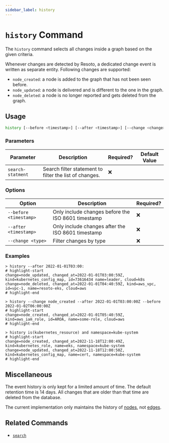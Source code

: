 ```yaml
---
sidebar_label: history
---
```


# `history` Command

The `history` command selects all changes inside a graph based on the given criteria.

Whenever changes are detected by Resoto, a dedicated change event is written as separate entity. Following changes are supported:

- `node_created`: a node is added to the graph that has not been seen before.
- `node_updated`: a node is delivered and is different to the one in the graph.
- `node_deleted`: a node is no longer reported and gets deleted from the graph.

## Usage

```bash
history [--before <timestamp>] [--after <timestamp>] [--change <change>] [search-statement]
```

### Parameters

| Parameter         | Description                                            | Required? | Default Value |
| ----------------- | ------------------------------------------------------ | --------- | ------------- |
| `search-statment` | Search filter statement to filter the list of changes. | ❌        |               |

### Options

| Option                 | Description                                        | Required? |
| ---------------------- | -------------------------------------------------- | --------- |
| `--before <timestamp>` | Only include changes before the ISO 8601 timestamp | ❌        |
| `--after <timestamp>`  | Only include changes after the ISO 8601 timestamp  | ❌        |
| `--change <type>`      | Filter changes by type                             | ❌        |

### Examples

```shell title="Show all nodes changed in the last hour"
> history --after 2022-01-01T03:00:
# highlight-start
​change=node_updated, changed_at=2022-01-01T03:00:59Z, kind=kubernetes_config_map, id=73616434 name=leader, cloud=k8s
​change=node_deleted, changed_at=2022-01-01T04:40:59Z, kind=aws_vpc, id=vpc-1, name=resoto-eks, cloud=aws
# highlight-end
```

```shell title="Show all nodes created on 1.1.2022 between 03:00 and 06:00 (UTC)"
> history --change node_created --after 2022-01-01T03:00:00Z --before 2022-01-02T06:00:00Z
# highlight-start
​change=node_created, changed_at=2022-01-01T05:40:59Z, kind=aws_iam_role, id=AROA, name=some-role, cloud=aws
# highlight-end
```

```shell title="Show all changes to kubernetes resources in the kube-system namespace"
> history is(kubernetes_resource) and namespace=kube-system
# highlight-start
​change=node_created, changed_at=2022-11-18T12:00:49Z, kind=kubernetes_role, name=eks, namespace=kube-system
​change=node_updated, changed_at=2022-11-18T12:00:50Z, kind=kubernetes_config_map, name=cert, namespace=kube-system
# highlight-end
```

## Miscellaneous

The event history is only kept for a limited amount of time. The default retention time is 14 days. All changes that are older than that time are deleted from the database.

The current implementation only maintains the history of [nodes](../../../concepts/asset-inventory-graph/index.mdx#nodes), not [edges](../../../concepts/asset-inventory-graph/index.mdx#edges).

## Related Commands

- [`search`](./search.mdx)
